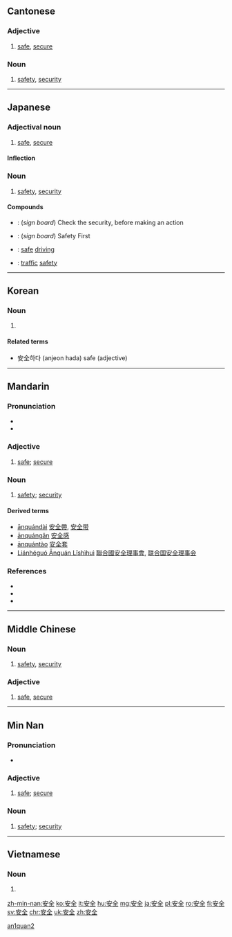 ==Cantonese==
{{zh-hanzi|[[安]][[全]]}}

===Adjective===
{{yue-adj|ts|jyut=on1cyun4}}

# [[safe]], [[secure]]

===Noun===
{{yue-noun|ts|jyut=on1cyun4}}

# [[safety]], [[security]]

----

==Japanese==
{{ja-kanjitab|あん|ぜん|yomi=on}}

===Adjectival noun===
{{ja-adj|infl=な|あんぜん}}

# [[safe]], [[secure]]

====Inflection====
{{ja-na|あんぜん}}

===Noun===
{{ja-noun|あんぜん}}

# [[safety]], [[security]]

====Compounds====
* {{ja-r|安全確認|あんぜん かくにん}}: (''sign board'') Check the security, before making an action
* {{ja-r|安全第一|あんぜん だい.いち}}: (''sign board'') Safety First
* {{ja-r|安全運転|あんぜん うんてん}}: [[safe]] [[driving]]
* {{ja-r|交通安全|こうつう あんぜん}}: [[traffic]] [[safety]]

----

==Korean==
{{ko-hanjatab|安|全}}

===Noun===
{{ko-noun|hj|rv=anjeon|hangeul=안전}}

# {{hanja form of|안전|[[safety]]}}

====Related terms====
* 安全하다 (anjeon hada) safe (adjective)

----

==Mandarin==
{{zh-hanzi|[[安]][[全]]}}

===Pronunciation===
* {{IPA|[ an˥˥tɕʰyɛn˧˥ ]|lang=cmn}}
* {{audio|Zh-anquán.ogg|Audio}}

===Adjective===
{{cmn-adj|ts|pin=ānquán|pint=an1quan2|rs=宀03}}

# {{context|Elementary Mandarin|lang=cmn|sc=Hant|sort=宀03}} [[safe]]; [[secure]]

===Noun===
{{cmn-noun|ts|pin=ānquán|pint=an1quan2|rs=宀03}}

# {{context|Elementary Mandarin|lang=cmn|sc=Hant|sort=宀03}} [[safety]]; [[security]]

====Derived terms====
* [[ānquándài]] [[安全帶]], [[安全带]]
* [[ānquángǎn]] [[安全感]]
* [[ānquántào]] [[安全套]]
* [[Liánhéguó Ānquán Lǐshìhuì]] [[聯合國安全理事會]], [[联合国安全理事会]]

===References===
* {{reference-book | last = Wu | first = Jingrong (ed.) | authorlink =  | coauthors =  | year = 1985 | title = The Pinyin CHINESE-ENGLISH DICTIONARY | language = Mandarin/English | publisher = The Commercial Press | location = Beijing, Hong Kong | id = ISBN 0471867969}}
* {{reference-book | last = Shao | first = Jingmin (ed.) | authorlink =  | coauthors =  | year = 2000 | title = HSK Dictionary (HSK汉语水平考试词典) | language = Mandarin/English | publisher = Huadong Teachers College Publishers | location = Shanghai | id = ISBN 7561720785}}
* {{cite web|url=http://www.dreye.com/|title=安全|work=Dr. eye|language=Mandarin/English|accessdate=2009-06-04}}

[[Category:cmn:Elementary Mandarin in simplified script|an1quan2]]

----

==Middle Chinese==

===Noun===
{{head|ltc|noun}}

# [[safety]], [[security]]

===Adjective===
{{head|ltc|adjective}}

# [[safe]], [[secure]]

----

==Min Nan==
{{zh-hanzi|[[安]][[全]]}}

===Pronunciation===
* {{IPA|[an˧˧tsuan˧˥]|lang=nan}}

===Adjective===
{{nan-adj|ts|poj=an-chôan|pojt=an1choan5|rs=宀03}}

# [[safe]]; [[secure]]

===Noun===
{{nan-noun|ts|poj=an-chôan|pojt=an1choan5|rs=宀03}}

# [[safety]]; [[security]]

----

==Vietnamese==
{{vi-hantutab|安|全}}

===Noun===
{{vi-noun|sc=Hani}}

# {{han tu form of|an toàn|[[safety]]}}

[[zh-min-nan:安全]]
[[ko:安全]]
[[it:安全]]
[[hu:安全]]
[[mg:安全]]
[[ja:安全]]
[[pl:安全]]
[[ro:安全]]
[[fi:安全]]
[[sv:安全]]
[[chr:安全]]
[[uk:安全]]
[[zh:安全]]